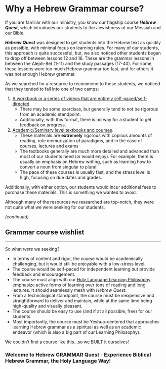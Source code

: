 
# Why a Hebrew Grammar course? {- #motivation}

If you are familiar with our ministry, you know our flagship course ***Hebrew Quest***, which introduces our students to the Jewishness of our Messiah and our Bible.

***Hebrew Quest*** was designed to get students into the Hebrew text as quickly as possible, with minimal focus on learning rules. For many of our students, this approach is quite successful; but, we also noticed other students began to drop off between lessons 12 and 16. These are the grammar lessons in between the Aleph-Bet (1-11) and the study passages (17-40). For some, these lessons were too much Hebrew grammar too fast, and for others it was not enough Hebrew grammar.

As we searched for a resource to recommend to these students, we noticed that they tended to fall into one of two camps:

1. <u>A workbook or a series of videos that are entirely self-paced/self-directed</u>. 
    * There may be some exercises, but generally tend to not be rigorous from an academic standpoint.
    * Additionally, with this format, there is no way for a student to get feedback on progress.
    
2. <u>Academic/Seminary level textbooks and courses</u>. 
    * These materials are __extremely__ rigorous with copious amounts of reading, rote memorization of paradigms, and in the case of courses, lectures and exams
    * The textbooks generally are much more detailed and advanced than most of our students need (or would enjoy). For example, there is usually an emphasis on Hebrew writing, such as learning how to convert a noun from singular to plural.
    * The pace of these courses is usually fast, and the stress level is high, focusing on due dates and grades.

Additionally, with either option, our students would incur additional fees to purchase these materials. This is something we wanted to avoid.

Although many of the resources we researched are top-notch, they were not quite what we were seeking for our students.

<div align="right">_(continued)_</div>

## Grammar course wishlist {- #our_course}

---

So what _were_ we seeking?

* In terms of content and rigor, the course would be academically challenging, but it would still be enjoyable with a low-stress level.
* The course would be self-paced for independent learning but provide feedback and encouragement.
* The course must align with our [Holy Language Learning Philosophy](https://holylanguage.com/learning-philosophy.php): emphasize active forms of learning over tons of reading and long lectures. It should seamlessly mesh with _Hebrew Quest_.
* From a technological standpoint, the course must be inexpensive and straightforward to deliver and maintain, while at the same time being high-quality and visually pleasant.
* The course should be easy to use (and if at all possible, free) for our students.
* Most importantly, the course must be Yeshua-centered that approaches learning Hebrew grammar as a spiritual as well as an academic endeavor (which is also a big part of our Learning Philosophy).

We couldn't find a course like this...so we BUILT it ourselves!

### Welcome to Hebrew GRAMMAR Quest - Experience Biblical Hebrew Grammar, the Holy Language Way! {-}

